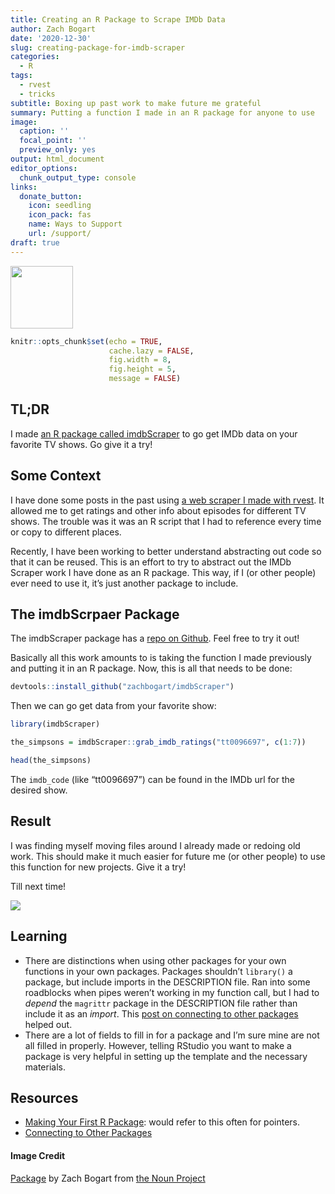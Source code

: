 ```yaml
---
title: Creating an R Package to Scrape IMDb Data
author: Zach Bogart
date: '2020-12-30'
slug: creating-package-for-imdb-scraper
categories:
  - R
tags:
  - rvest
  - tricks
subtitle: Boxing up past work to make future me grateful
summary: Putting a function I made in an R package for anyone to use
image:
  caption: ''
  focal_point: ''
  preview_only: yes
output: html_document
editor_options:
  chunk_output_type: console
links:
  donate_button:
    icon: seedling
    icon_pack: fas
    name: Ways to Support
    url: /support/
draft: true
---
```


<!-- Icon Image: Small -->
<img src="featured.png" width="100"/> 

<!--Put actual work here-->
```r
knitr::opts_chunk$set(echo = TRUE, 
                      cache.lazy = FALSE,
                      fig.width = 8,
                      fig.height = 5,
                      message = FALSE)
```

<!--Starting Blurb-->

## TL;DR

I made [an R package called imdbScraper](https://github.com/zachbogart/imdbScraper) to go get IMDb data on your favorite TV shows. Go give it a try!

## Some Context

I have done some posts in the past using [a web scraper I made with rvest](https://zachbogart.com/post/rvest-wizardry/). It allowed me to get ratings and other info about episodes for different TV shows. The trouble was it was an R script that I had to reference every time or copy to different places. 

Recently, I have been working to better understand abstracting out code so that it can be reused. This is an effort to try to abstract out the IMDb Scraper work I have done as an R package. This way, if I (or other people) ever need to use it, it's just another package to include.

## The imdbScrpaer Package

The imdbScraper package has a [repo on Github](https://github.com/zachbogart/imdbScraper). Feel free to try it out!

Basically all this work amounts to is taking the function I made previously and putting it in an R package. Now, this is all that needs to be done:

```r
devtools::install_github("zachbogart/imdbScraper")
```

Then we can go get data from your favorite show:

```r
library(imdbScraper)

the_simpsons = imdbScraper::grab_imdb_ratings("tt0096697", c(1:7))

head(the_simpsons)
```

The `imdb_code` (like "tt0096697") can be found in the IMDb url for the desired show.

## Result

I was finding myself moving files around I already made or redoing old work. This should make it much easier for future me (or other people) to use this function for new projects. Give it a try!

Till next time!

![](https://media.giphy.com/media/k4ta29T68xlfi/giphy.gif)

<!--Section on Learning (general notes that came up)-->
## Learning

- There are distinctions when using other packages for your own functions in your own packages. Packages shouldn't `library()` a package, but include imports in the DESCRIPTION file. Ran into some roadblocks when pipes weren't working in my function call, but I had to *depend* the `magrittr` package in the DESCRIPTION file rather than include it as an *import*. This [post on connecting to other packages](https://kbroman.org/pkg_primer/pages/depends.html) helped out.
- There are a lot of fields to fill in for a package and I'm sure mine are not all filled in properly. However, telling RStudio you want to make a package is very helpful in setting up the template and the necessary materials.


## Resources

- [Making Your First R Package](https://tinyheero.github.io/jekyll/update/2015/07/26/making-your-first-R-package.html): would refer to this often for pointers.
- [Connecting to Other Packages](https://kbroman.org/pkg_primer/pages/depends.html)

<!--Noun Image Credit-->
#### Image Credit
[Package](https://thenounproject.com/search/?creator=4129988&q=box&i=2082419) by Zach Bogart from [the Noun Project](https://thenounproject.com/)
